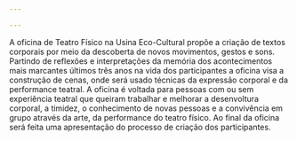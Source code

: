 ```yaml
---

---
```

A oficina de Teatro Físico na Usina Eco-Cultural propõe a criação de textos corporais por meio da descoberta de novos movimentos, gestos e sons. Partindo de reflexões e interpretações da memória dos acontecimentos mais marcantes últimos três anos na vida dos participantes a oficina visa a construção de cenas, onde será usado técnicas da expressão corporal e da performance teatral.  A oficina é voltada para pessoas com ou sem experiência teatral que queiram trabalhar e melhorar a desenvoltura corporal, a timidez, o conhecimento de novas pessoas e a convivência em grupo através da arte, da performance do teatro físico. Ao final da oficina será feita uma apresentação do processo de criação dos participantes.